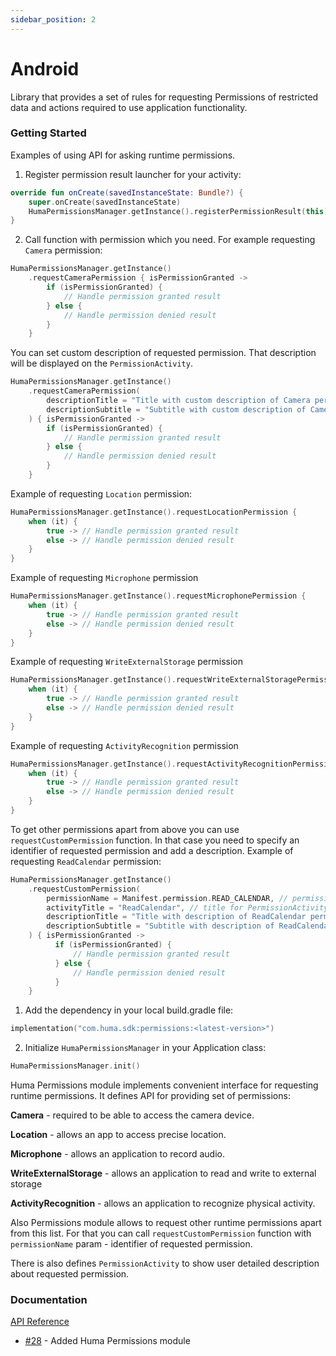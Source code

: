 ```yaml
---
sidebar_position: 2
---
```




# Android
Library that provides a set of rules for requesting Permissions of restricted data and actions required to use application functionality.

### Getting Started
<Tabs>
<TabItem value="example" label="Example" default>

Examples of using API for asking runtime permissions.  

1. Register permission result launcher for your activity:

```kotlin
override fun onCreate(savedInstanceState: Bundle?) {
    super.onCreate(savedInstanceState)
    HumaPermissionsManager.getInstance().registerPermissionResult(this)
}
```

2. Call function with permission which you need. For example requesting `Camera` permission:

```kotlin
HumaPermissionsManager.getInstance()
    .requestCameraPermission { isPermissionGranted ->      
        if (isPermissionGranted) {
            // Handle permission granted result
        } else {
            // Handle permission denied result
        }
    }
```

You can set custom description of requested permission. That description will be displayed on the `PermissionActivity`.

```kotlin
HumaPermissionsManager.getInstance()
    .requestCameraPermission(
        descriptionTitle = "Title with custom description of Camera permission",
        descriptionSubtitle = "Subtitle with custom description of Camera permission"
    ) { isPermissionGranted ->      
        if (isPermissionGranted) {
            // Handle permission granted result
        } else {
            // Handle permission denied result
        }
    }
```

Example of requesting `Location` permission: 

```kotlin
HumaPermissionsManager.getInstance().requestLocationPermission {
    when (it) {
        true -> // Handle permission granted result
        else -> // Handle permission denied result
    }
}
```

Example of requesting `Microphone` permission

```kotlin
HumaPermissionsManager.getInstance().requestMicrophonePermission {
    when (it) {
        true -> // Handle permission granted result
        else -> // Handle permission denied result
    }
}
```

Example of requesting `WriteExternalStorage` permission

```kotlin
HumaPermissionsManager.getInstance().requestWriteExternalStoragePermission {
    when (it) {
        true -> // Handle permission granted result
        else -> // Handle permission denied result
    }
}
```

Example of requesting `ActivityRecognition` permission

```kotlin
HumaPermissionsManager.getInstance().requestActivityRecognitionPermission {
    when (it) {
        true -> // Handle permission granted result
        else -> // Handle permission denied result
    }
}
```

To get other permissions apart from above you can use `requestCustomPermission` function. In that case you need to specify an identifier of requested permission and add a description. Example of requesting `ReadCalendar` permission:

```kotlin
HumaPermissionsManager.getInstance()
    .requestCustomPermission(
        permissionName = Manifest.permission.READ_CALENDAR, // permission identifier
        activityTitle = "ReadCalendar", // title for PermissionActivity
        descriptionTitle = "Title with description of ReadCalendar permission",
        descriptionSubtitle = "Subtitle with description of ReadCalendar permission"
    ) { isPermissionGranted ->
          if (isPermissionGranted) {
              // Handle permission granted result
          } else {
              // Handle permission denied result
          }
    }
```

</TabItem>
<TabItem value="installing" label="Installing">

1. Add the dependency in your local build.gradle file:

```kotlin
implementation("com.huma.sdk:permissions:<latest-version>")
```

2. Initialize `HumaPermissionsManager` in your Application class:

```kotlin
HumaPermissionsManager.init()
```

</TabItem>
<TabItem value="readme" label="Readme" default>

Huma Permissions module implements convenient interface for requesting runtime permissions.
It defines API for providing set of permissions:

  **Camera** - required to be able to access the camera device.

  **Location** - allows an app to access precise location.

  **Microphone** - allows an application to record audio.

  **WriteExternalStorage** - allows an application to read and write to external storage

  **ActivityRecognition** - allows an application to recognize physical activity.

Also Permissions module allows to request other runtime permissions apart from this list. 
For that you can call `requestCustomPermission` function with `permissionName` param - identifier of requested permission.  

There is also defines `PermissionActivity` to show user detailed description about requested permission.

### Documentation
[API Reference](https://github.com/huma-engineering/huma-android-sdk/releases)

</TabItem>
<TabItem value="changelog" label="Changelog">

- [#28](https://github.com/huma-engineering/huma-android-sdk/pull/28) - Added Huma Permissions module
  
</TabItem>
</Tabs>
